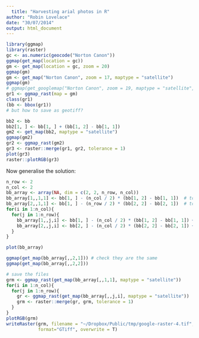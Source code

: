 ```yaml
---
  title: "Harvesting arial photos in R"
author: "Robin Lovelace"
date: "30/07/2014"
output: html_document
---
```

  
```r
library(ggmap)
library(raster)
gc <- as.numeric(geocode("Norton Canon"))
ggmap(get_map(location = gc))
gm <- get_map(location = gc, zoom = 20)
ggmap(gm)
gm <- get_map("Norton Canon", zoom = 17, maptype = "satellite")
ggmap(gm) 
# ggmap(get_googlemap("Norton Canon", zoom = 19, maptype = "satellite", size = c(640,640), scale = 2))
gr1 <- ggmap_rast(map = gm)
class(gr1)
(bb <- bbox(gr1))
# but how to save as geotiff?
```

```r
bb2 <- bb
bb2[1, ] <- bb[1, ] + (bb[1, 2] - bb[1, 1])
gm2 <- get_map(bb2, maptype = "satellite")
ggmap(gm2)
gr2 <- ggmap_rast(gm2)
gr3 <- raster::merge(gr1, gr2, tolerance = 1)
plot(gr3)
raster::plotRGB(gr3)
```

Now generalise the solution:
  
```r
n_row <- 2
n_col <- 2
bb_array <- array(NA, dim = c(2, 2, n_row, n_col))
bb_array[1,,1,1] <- bb[1, ] - (n_col / 2) * (bb[1, 2] - bb[1, 1])  # top left x
bb_array[2,,1,1] <- bb[1, ] - (n_row / 2) * (bb[2, 2] - bb[2, 1])  # top left y
for(i in 1:n_col){
  for(j in 1:n_row){
    bb_array[1,,j,i] <- bb[1, ] - (n_col / 2) * (bb[1, 2] - bb[1, 1]) + (j - 1)* (bb[1, 2] - bb[1, 1])  
    bb_array[2,,j,i] <- bb[2, ] - (n_col / 2) * (bb[2, 2] - bb[2, 1]) + (i - 1)* (bb[2, 2] - bb[2, 1])  
  }
}

plot(bb_array)

ggmap(get_map(bb_array[,,2,1])) # check they are the same
ggmap(get_map(bb_array[,,2,2]))

# save the files
grm <- ggmap_rast(get_map(bb_array[,,1,1], maptype = "satellite"))
for(i in 1:n_col){
  for(j in 1:n_row){    
    gr <- ggmap_rast(get_map(bb_array[,,j,i], maptype = "satellite"))
    grm <- raster::merge(gr, grm, tolerance = 1)
  }
}
plotRGB(grm)
writeRaster(grm, filename = "~/Dropbox/Public/tmp/google-raster-4.tif", 
            format="GTiff", overwrite = T)
```
